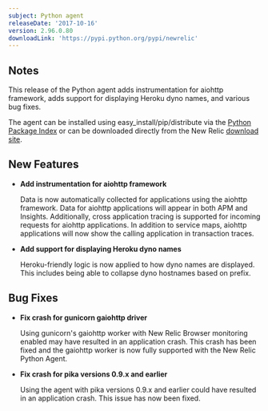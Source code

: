 ```yaml
---
subject: Python agent
releaseDate: '2017-10-16'
version: 2.96.0.80
downloadLink: 'https://pypi.python.org/pypi/newrelic'
---
```


## Notes

This release of the Python agent adds instrumentation for aiohttp framework, adds support for displaying Heroku dyno names, and various bug fixes.

The agent can be installed using easy_install/pip/distribute via the [Python Package Index](https://pypi.python.org/pypi/newrelic) or can be downloaded directly from the New Relic [download site](https://download.newrelic.com/python_agent/release).

## New Features

* **Add instrumentation for aiohttp framework**

  Data is now automatically collected for applications using the aiohttp framework. Data for aiohttp applications will appear in both APM and Insights. Additionally, cross application tracing is supported for incoming requests for aiohttp applications. In addition to service maps, aiohttp applications will now show the calling application in transaction traces.
* **Add support for displaying Heroku dyno names**

  Heroku-friendly logic is now applied to how dyno names are displayed. This includes being able to collapse dyno hostnames based on prefix.

## Bug Fixes

* **Fix crash for gunicorn gaiohttp driver**

  Using gunicorn's gaiohttp worker with New Relic Browser monitoring enabled may have resulted in an application crash. This crash has been fixed and the gaiohttp worker is now fully supported with the New Relic Python Agent.
* **Fix crash for pika versions 0.9.x and earlier**

  Using the agent with pika versions 0.9.x and earlier could have resulted in an application crash. This issue has now been fixed.
